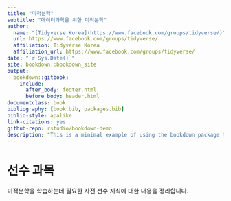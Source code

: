 ```yaml
--- 
title: "미적분학"
subtitle: "데이터과학을 위한 미적분학"
author:
  name: "[Tidyverse Korea](https://www.facebook.com/groups/tidyverse/)"
  url: https://www.facebook.com/groups/tidyverse/
  affiliation: Tidyverse Korea
  affiliation_url: https://www.facebook.com/groups/tidyverse/
date: "`r Sys.Date()`"
site: bookdown::bookdown_site
output: 
  bookdown::gitbook:
    include:
      after_body: footer.html
      before_body: header.html
documentclass: book
bibliography: [book.bib, packages.bib]
biblio-style: apalike
link-citations: yes
github-repo: rstudio/bookdown-demo
description: "This is a minimal example of using the bookdown package to write a book. The output format for this example is bookdown::gitbook."
---
```


# 선수 과목 {-#prerequisites}

미적분학을 학습하는데 필요한 사전 선수 지식에 대한 내용을 정리합니다.
